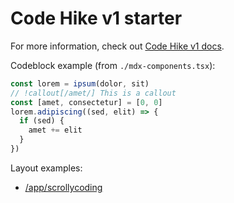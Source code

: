 # Code Hike v1 starter

For more information, check out [Code Hike v1 docs](https://v1.codehike.org/docs).

Codeblock example (from `./mdx-components.tsx`):

```js
const lorem = ipsum(dolor, sit)
// !callout[/amet/] This is a callout
const [amet, consectetur] = [0, 0]
lorem.adipiscing((sed, elit) => {
  if (sed) {
    amet += elit
  }
})
```

Layout examples:

- [/app/scrollycoding](/scrollycoding)
